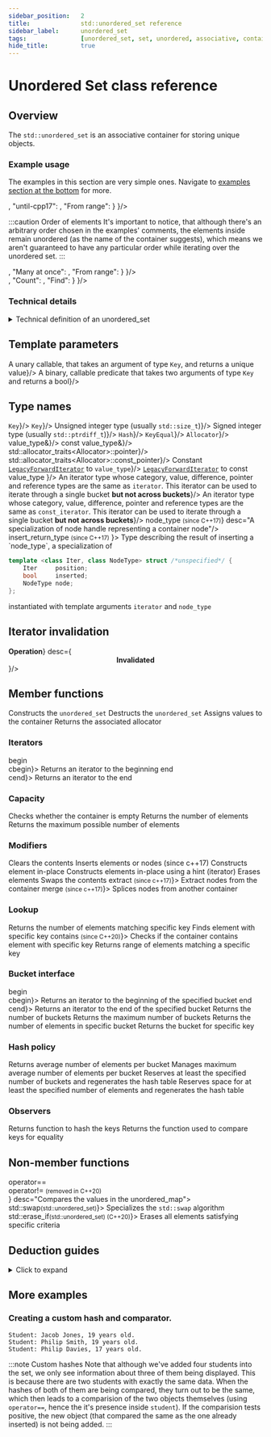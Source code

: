 ```yaml
---
sidebar_position:	2
title:				std::unordered_set reference
sidebar_label:		unordered_set
tags:				[unordered_set, set, unordered, associative, container, key]
hide_title:			true
---
```



<!-- Top Examples -->




<!-- Advanced Examples -->

<!-- Deduction Guides -->

<NotFinished />

# Unordered Set class reference

## Overview

<Tabs>
<TabItem value="simplified" label="Simplified (since C++11)" default>
	<CodeSimplifiedRegular/>
</TabItem>
<TabItem value="detailed" label="Detailed">
	<Tabs>
		<TabItem value="regular" label="Regular (since C++11)" default>
			<CodeDetailedReguler/>
		</TabItem>
		<TabItem value="pmr" label="Polymorphic (since C++17)">
			<CodeDetailedPmr/>
		</TabItem>
	</Tabs> 
</TabItem>
</Tabs>

The `std::unordered_set` is an associative container for storing unique objects.
### Example usage

The examples in this section are very simple ones. Navigate to [examples section at the bottom](#more-examples) for more.


<Tabs>
<TabItem value="create" label="Create" default>
<div style={{ padding: "10px 20px", border: "1px solid gray" }}>
	<SwitchView content={
			{
				"cpp17": <TopExampleCreateCpp17/>,
				"until-cpp17": <TopExampleCreateUntilCpp17/>,
				"From range": <TopExampleCreateFromRange/>
			}
	}/>

:::caution Order of elements
It's important to notice, that although there's an arbitrary order chosen in the examples' comments,
the elements inside remain unordered (as the name of the container suggests), which means we aren't guaranteed
to have any particular order while iterating over the unordered set. 
:::

</div>
</TabItem>

<TabItem value="insert" label="Insert">
<div style={{ padding: "10px 20px", border: "1px solid gray" }}>
	<SwitchView content={
		{
			"Ordinary": <TopExampleInsertOrdinary/>,
			"Many at once": <TopExampleInsertInitList/>,
			"From range": <TopExampleInsertFromRange/>
		}
	}/>
</div>
</TabItem>

<TabItem value="search" label="Search">
<div style={{ padding: "10px 20px", border: "1px solid gray" }}>
	<SwitchView content={
		{
			"Contains (since C++20)": <TopExampleSearchContains/>,
			"Count": <TopExampleSearchCount/>,
			"Find": <TopExampleSearchFind/>
		}
	}/>
</div>
</TabItem>
</Tabs>


### Technical details

<details>
<summary>Technical definition of an unordered_set</summary>
<div>
Unordered set is an associative container that contains a set of unique objects of type Key. Search, insertion, and removal have average constant-time complexity.

Internally, the elements are not sorted in any particular order, but organized into buckets. Which bucket an element is placed into depends entirely on the hash of its value. This allows fast access to individual elements, since once a hash is computed, it refers to the exact bucket the element is placed into.

Container elements may not be modified (even by non const iterators) since modification could change an element's hash and corrupt the container.

std::unordered_set meets the requirements of Container, AllocatorAwareContainer, UnorderedAssociativeContainer.
</div>
</details>

<ClassSummary name="unordered_set" namespaces="std" folder="unordered_set" headerName="unordered_set">

## Template parameters

<SymbolTable noTraits>
	<Symbol name="Key"		desc="The type of the stored values"/>
	<Symbol name="Hash" 		desc={<>A unary callable, that takes an argument of type <code>Key</code>, and returns a unique value</>}/>
	<Symbol name="KeyEqual" 		desc={<>A binary, callable predicate that takes two arguments of type <code>Key</code> and returns a bool</>}/>
	<Symbol name="Allocator" 		desc="A class that manages the allocation and deallocation of memory"/>
</SymbolTable>

## Type names

<SymbolTable>
	<Symbol pub name="key_type"				desc={<><code>Key</code></>}/>
	<Symbol pub name="value_type"			desc={<><code>Key</code></>}/>
	<Symbol pub name="size_type" 			desc={<>Unsigned integer type (usually <code>std::size_t</code>)</>}/>
	<Symbol pub name="difference_type"	desc={<>Signed integer type (usually <code>std::ptrdiff_t</code>)</>}/>
	<Symbol pub name="hasher"				desc={<><code>Hash</code></>}/>
	<Symbol pub name="key_equal" 				desc={<><code>KeyEqual</code></>}/>
	<Symbol pub name="allocator_type"			desc={<><code>Allocator</code></>}/>
	<Symbol pub name="reference"				desc={<code>value_type&</code>}/>
	<Symbol pub name="const_reference"			desc={<code>const value_type&</code>}/>
	<Symbol pub name="pointer"			desc={<code>std::allocator_traits&lt;Allocator&gt;::pointer</code>}/>
	<Symbol pub name="const_pointer"			desc={<code>std::allocator_traits&lt;Allocator&gt;::const_pointer</code>}/>
	<Symbol pub name="iterator"			desc={<>Constant <a href="#"><code>LegacyForwardIterator</code></a> to <code>value_type</code></>}/>
	<Symbol pub name="const_iterator"			desc={<> <a href="#"><code>LegacyForwardIterator</code></a> to const value_type </>}/>
	<Symbol pub name="local_iterator"			desc={<>An iterator type whose category, value, difference, pointer and
reference types are the same as <code>iterator</code>. This iterator
can be used to iterate through a single bucket <b>but not across buckets</b></>}/>
	<Symbol pub name="const_local_iterator"			desc={<>An iterator type whose category, value, difference, pointer and
reference types are the same as <code>const_iterator</code>. This iterator
can be used to iterate through a single bucket <b>but not across buckets</b></>}/>
	<Symbol pub name={<>node_type <small>(since C++17)</small></>}			desc="A specialization of node handle representing a container node"/>
<Symbol pub name={<> insert_return_type <small>(since C++17)</small> </>}>
Type describing the result of inserting a `node_type`, a specialization of

```cpp
template <class Iter, class NodeType> struct /*unspecified*/ {
    Iter     position;
    bool     inserted;
    NodeType node;
};
```
instantiated with template arguments `iterator` and `node_type`
</Symbol>
</SymbolTable>

## Iterator invalidation

<SymbolTable noTraits>
	<Symbol name={<center><b>Operation</b></center>}	desc={<center><b>Invalidated</b></center>}/>
	<Symbol name="All read only operations, swap, std::swap"	desc="Never"/>
	<Symbol name="Clear, rehash, reverse, operator="	desc="Always"/>
	<Symbol name="Insert, emplace, emplace_hiny"	desc="Only if causes rehash"/>
	<Symbol name="Erase"	desc="Only to the element erased"/>
</SymbolTable>

## Member functions

<SymbolTable>	
	<Symbol pub autoLink linkName="constructor" name="(constructor)">
		Constructs the <code>unordered_set</code>
	</Symbol>
	<Symbol pub autoLink linkName="destructor" name="(destructor)">
		Destructs the <code>unordered_set</code>
	</Symbol>
	<Symbol pub autoLink linkName="operator=" name="operator=">
		Assigns values to the container
	</Symbol>
	<Symbol pub autoLink linkName="get_allocator" name="get_allocator">
		Returns the associated allocator
	</Symbol>

</SymbolTable>

### Iterators

<SymbolTable>	
	<Symbol pub autoLink linkName="begin" name={<>begin<br/>cbegin</>}>
		Returns an iterator to the beginning
	</Symbol>
	<Symbol pub autoLink linkName="end" name={<>end<br/>cend</>}>
		Returns an iterator to the end
	</Symbol>
</SymbolTable>

### Capacity

<SymbolTable>
	<Symbol pub autoLink linkName="empty" name="empty">
		Checks whether the container is empty
	</Symbol>
	<Symbol pub autoLink linkName="size" name="size">
		Returns the number of elements
	</Symbol>
	<Symbol pub autoLink linkName="max_size" name="max_size">
		Returns the maximum possible number of elements
	</Symbol>
</SymbolTable>

### Modifiers

<SymbolTable>
	<Symbol pub autoLink linkName="clear" name="clear">
		Clears the contents
	</Symbol>
	<Symbol pub autoLink linkName="insert" name="insert">
		Inserts elements or nodes (since c++17)
	</Symbol>
	<Symbol pub autoLink linkName="emplace" name="emplace">
		Constructs element in-place
	</Symbol>
	<Symbol pub autoLink linkName="emplace_hint" name="emplace_hint">
		Constructs elements in-place using a hint (iterator)
	</Symbol>
	<Symbol pub autoLink linkName="erase" name="erase">
		Erases elements
	</Symbol>
	<Symbol pub autoLink linkName="swap" name="swap">
		Swaps the contents
	</Symbol>
	<Symbol pub autoLink linkName="extract" name={<>extract <small>(since c++17)</small></>}>
		Extract nodes from the container
	</Symbol>
	<Symbol pub autoLink linkName="merge" name={<>merge <small>(since c++17)</small></>}>
		Splices nodes from another container
	</Symbol>

</SymbolTable>


### Lookup

<SymbolTable>
	<Symbol pub autoLink linkName="count" name="count">
		Returns the number of elements matching specific key
	</Symbol>
	<Symbol pub autoLink linkName="find" name="find">
		Finds element with specific key
	</Symbol>
	<Symbol pub autoLink linkName="contains" name={<>contains <small>(since C++20)</small></>}>
		Checks if the container contains element with specific key
	</Symbol>
	<Symbol pub autoLink linkName="equal_range" name="equal_range">
		Returns range of elements matching a specific key
	</Symbol>

</SymbolTable>

### Bucket interface

<SymbolTable>
	<Symbol pub autoLink linkName="begin" name={<>begin<br/>cbegin</>}>
		Returns an iterator to the beginning of the specified bucket
	</Symbol>
	<Symbol pub autoLink linkName="end" name={<>end<br/>cend</>}>
		Returns an iterator to the end of the specified bucket
	</Symbol>
	<Symbol pub autoLink linkName="bucket_count" name="bucket_count">
		Returns the number of buckets
	</Symbol>
	<Symbol pub autoLink linkName="max_bucket_count" name="max_bucket_count">
		Returns the maximum number of buckets
	</Symbol>
	<Symbol pub autoLink linkName="bucket_size" name="bucket_size">
		Returns the number of elements in specific bucket
	</Symbol>
	<Symbol pub autoLink linkName="bucket" name="bucket">
		Returns the bucket for specific key
	</Symbol>
</SymbolTable>

### Hash policy

<SymbolTable>
	<Symbol pub autoLink linkName="load_factor" name="load_factor">
		Returns average number of elements per bucket
	</Symbol>
	<Symbol pub autoLink linkName="max_load_factor" name="max_load_factor">
		Manages maximum average number of elements per bucket
	</Symbol>
	<Symbol pub autoLink linkName="rehash" name="rehash">
		Reserves at least the specified number of buckets and regenerates the hash table
	</Symbol>
	<Symbol pub autoLink linkName="reserve" name="reserve">
		Reserves space for at least the specified number of elements and regenerates the hash table
	</Symbol>
</SymbolTable>

### Observers

<SymbolTable>
	<Symbol pub autoLink linkName="hash_function" name="hash_function">
		Returns function to hash the keys
	</Symbol>
	<Symbol pub autoLink linkName="key_eq" name="key_eq">
		Returns the function used to compare keys for equality
	</Symbol>
</SymbolTable>

## Non-member functions

<SymbolTable noTraits>
	<Symbol name={<>
				operator==<br/>
				operator!= <small>(removed in C++20)</small><br/>
			</>}
			desc="Compares the values in the unordered_map">
	</Symbol>
	<Symbol pub autoLink linkName="std::swap" name={<>std::swap<small>(std::unordered_set)</small></>}>
		Specializes the <code>std::swap</code> algorithm
	</Symbol>
	<Symbol pub autoLink linkName="erase_if" name={<>std::erase_if<small>(std::unordered_set) (C++20)</small></>}>
		Erases all elements satisfying specific criteria
	</Symbol>
</SymbolTable>
</ClassSummary>

## Deduction guides
<details>
<summary>Click to expand</summary>
<div>
	<DeductionGuides/>
</div>
</details>

## More examples

### Creating a custom hash and comparator.

<div>
	<ExampleAdvancedStudents/>
</div>
<div>

```plaintext title="Result"
Student: Jacob Jones, 19 years old.
Student: Philip Smith, 19 years old.
Student: Philip Davies, 17 years old.
```
</div>

:::note Custom hashes
Note that although we've added four students into the set, we only see information about three of them being displayed.
This is because there are two students with exactly the same data. When the hashes of both of them are being compared, they turn out to be the same,
which then leads to a comparision of the two objects themselves (using `operator==`, hence the it's presence inside `student`). If the comparision tests positive,
the new object (that compared the same as the one already inserted) is not being added.
:::
